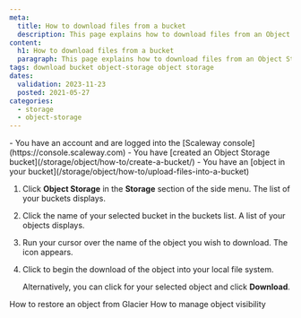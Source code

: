 ```yaml
---
meta:
  title: How to download files from a bucket
  description: This page explains how to download files from an Object Storage bucket.
content:
  h1: How to download files from a bucket
  paragraph: This page explains how to download files from an Object Storage bucket.
tags: download bucket object-storage object storage
dates:
  validation: 2023-11-23
  posted: 2021-05-27
categories:
  - storage
  - object-storage
---
```


<Macro id="iam-requirements" />

<Message type="requirement">
  - You have an account and are logged into the [Scaleway console](https://console.scaleway.com)
  - You have [created an Object Storage bucket](/storage/object/how-to/create-a-bucket/)
  - You have an [object in your bucket](/storage/object/how-to/upload-files-into-a-bucket)
</Message>

1. Click **Object Storage** in the **Storage** section of the side menu. The list of your buckets displays.
2. Click the name of your selected bucket in the buckets list. A list of your objects displays.
3. Run your cursor over the name of the object you wish to download. The <Icon name="download" /> icon appears.
4. Click <Icon name="download" /> to begin the download of the object into your local file system.

    Alternatively, you can click <Icon name="more" /> for your selected object and click **Download**.


<Navigation title="See also">
  <PreviousButton to="/storage/object/how-to/restore-an-object-from-glacier/">How to restore an object from Glacier</PreviousButton>
  <NextButton to="/storage/object/how-to/manage-object-visibility/">How to manage object visibility</NextButton>
</Navigation>